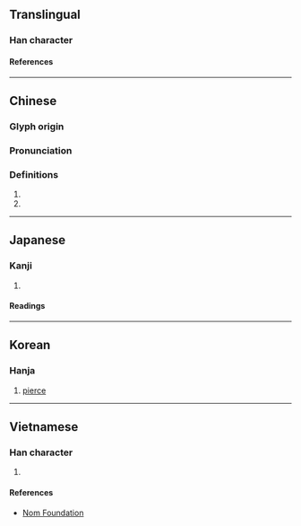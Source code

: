 {{character info}}
{{also|毋|母|田}}
==Translingual==

===Han character===
{{Han char|rn=80|rad=毋|as=00|sn=4|four=77750|canj=WJ|ids=⿻⿻𠃋𠃍十(G),⿻⿻𠃋㇇十(HTJK)}}

====References====
{{Han ref|kx=0588.240|dkj=16722|dj=0980.300|hdz=42380.020|uh=6BCC}}

----

==Chinese==
{{zh-forms}}

===Glyph origin===
{{Han etym}}

===Pronunciation===
{{zh-pron
|m=guàn
|c=gun3,kwun3
|mc=y
|oc=y
|ma=
|cat=v,adv,n
}}

===Definitions===
{{zh-hanzi}}

# {{zh-alt-form|貫|tr=-}}
# {{surname|zh}}

----

==Japanese==

===Kanji===
{{ja-kanji|grade=|rs=毋00}}

# {{rfdef|ja|sort=毋00}}

====Readings====
{{ja-readings
|on=かん
|kun=つらぬく
}}

----

==Korean==

===Hanja===
{{ko-hanja|꿰뚫다|꿰뚫을|관}}

# [[pierce]]

----

==Vietnamese==

===Han character===
{{vi-readings|rs=毋00|reading=vô}}

# {{rfdef|vi|sort=毋00}}

====References====
* [http://nomfoundation.org/common/nom_details.php?codepoint=6bcc Nom Foundation]